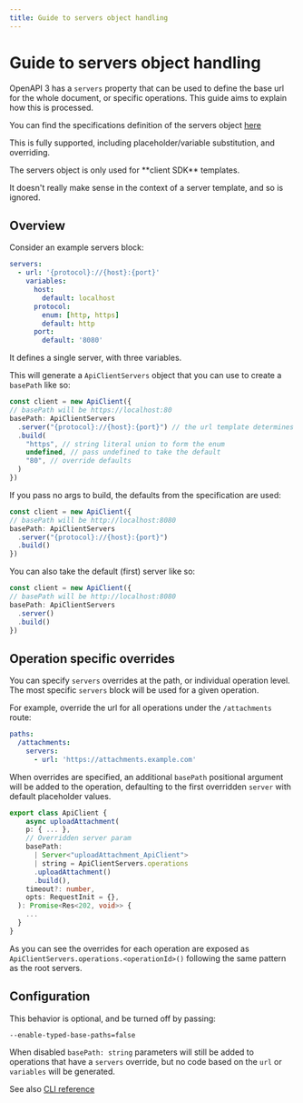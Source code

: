 ```yaml
---
title: Guide to servers object handling
---
```



# Guide to servers object handling

OpenAPI 3 has a `servers` property that can be used to define the base url for the whole document, or
specific operations. This guide aims to explain how this is processed.

You can find the specifications definition of the servers object [here](https://github.com/OAI/OpenAPI-Specification/blob/main/versions/3.1.1.md#server-object)

This is fully supported, including placeholder/variable substitution, and overriding.

<Callout emoji="💡">
  The servers object is only used for **client SDK** templates.

  It doesn't really make sense in the context of a server template, and so is ignored.
</Callout>


## Overview
Consider an example servers block:
```yaml
servers:
  - url: '{protocol}://{host}:{port}'
    variables:
      host:
        default: localhost
      protocol:
        enum: [http, https]
        default: http
      port:
        default: '8080'
```

It defines a single server, with three variables.

This will generate a `ApiClientServers` object that you can use to create a `basePath` like so:
```typescript
const client = new ApiClient({
// basePath will be https://localhost:80
basePath: ApiClientServers
  .server("{protocol}://{host}:{port}") // the url template determines the build function
  .build(
    "https", // string literal union to form the enum
    undefined, // pass undefined to take the default
    "80", // override defaults
  )
})
```

If you pass no args to build, the defaults from the specification are used:
```typescript
const client = new ApiClient({
// basePath will be http://localhost:8080
basePath: ApiClientServers
  .server("{protocol}://{host}:{port}")
  .build()
})
```

You can also take the default (first) server like so:
```typescript
const client = new ApiClient({
// basePath will be http://localhost:8080
basePath: ApiClientServers
  .server()
  .build()
})
```

## Operation specific overrides

You can specify `servers` overrides at the path, or individual operation level. The most specific `servers` block
will be used for a given operation.

For example, override the url for all operations under the `/attachments` route:
```yaml
paths:
  /attachments:
    servers:
      - url: 'https://attachments.example.com'
```

When overrides are specified, an additional `basePath` positional argument will be added to the operation, defaulting
to the first overridden `server` with default placeholder values.

```typescript
export class ApiClient {
    async uploadAttachment(
    p: { ... },
    // Overridden server param
    basePath:
      | Server<"uploadAttachment_ApiClient">
      | string = ApiClientServers.operations
      .uploadAttachment()
      .build(),
    timeout?: number,
    opts: RequestInit = {},
  ): Promise<Res<202, void>> {
    ...
  }
}
```

As you can see the overrides for each operation are exposed as `ApiClientServers.operations.<operationId>()` following
the same pattern as the root servers.

## Configuration
This behavior is optional, and be turned off by passing:
```
--enable-typed-base-paths=false
```

When disabled `basePath: string` parameters will still be added to operations that have a `servers` override, but
no code based on the `url` or `variables` will be generated.

See also [CLI reference](/reference/cli-options#--enable-typed-base-paths-client-sdks-only)
